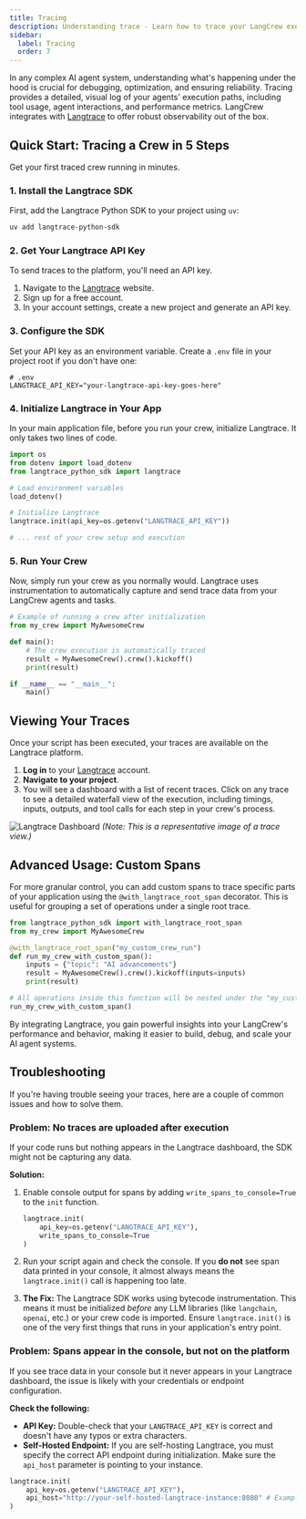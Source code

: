 ```yaml
---
title: Tracing
description: Understanding trace - Learn how to trace your LangCrew executions for better observability and debugging using Langtrace.
sidebar:
  label: Tracing
  order: 7
---
```


In any complex AI agent system, understanding what's happening under the hood is crucial for debugging, optimization, and ensuring reliability. Tracing provides a detailed, visual log of your agents' execution paths, including tool usage, agent interactions, and performance metrics. LangCrew integrates with [Langtrace](https://langtrace.ai/) to offer robust observability out of the box.

## Quick Start: Tracing a Crew in 5 Steps

Get your first traced crew running in minutes.

### 1. Install the Langtrace SDK

First, add the Langtrace Python SDK to your project using `uv`:

```bash
uv add langtrace-python-sdk
```

### 2. Get Your Langtrace API Key

To send traces to the platform, you'll need an API key.

1.  Navigate to the [Langtrace](https://langtrace.ai/) website.
2.  Sign up for a free account.
3.  In your account settings, create a new project and generate an API key.

### 3. Configure the SDK

Set your API key as an environment variable. Create a `.env` file in your project root if you don't have one:

```env
# .env
LANGTRACE_API_KEY="your-langtrace-api-key-goes-here"
```

### 4. Initialize Langtrace in Your App

In your main application file, before you run your crew, initialize Langtrace. It only takes two lines of code.

```python
import os
from dotenv import load_dotenv
from langtrace_python_sdk import langtrace

# Load environment variables
load_dotenv()

# Initialize Langtrace
langtrace.init(api_key=os.getenv("LANGTRACE_API_KEY"))

# ... rest of your crew setup and execution
```

### 5. Run Your Crew

Now, simply run your crew as you normally would. Langtrace uses instrumentation to automatically capture and send trace data from your LangCrew agents and tasks.

```python
# Example of running a crew after initialization
from my_crew import MyAwesomeCrew

def main():
    # The crew execution is automatically traced
    result = MyAwesomeCrew().crew().kickoff()
    print(result)

if __name__ == "__main__":
    main()
```

## Viewing Your Traces

Once your script has been executed, your traces are available on the Langtrace platform.

1.  **Log in** to your [Langtrace](https://langtrace.ai/) account.
2.  **Navigate to your project**.
3.  You will see a dashboard with a list of recent traces. Click on any trace to see a detailed waterfall view of the execution, including timings, inputs, outputs, and tool calls for each step in your crew's process.

![Langtrace Dashboard](/images/langtrace-dashboard.png)
*(Note: This is a representative image of a trace view.)*

## Advanced Usage: Custom Spans

For more granular control, you can add custom spans to trace specific parts of your application using the `@with_langtrace_root_span` decorator. This is useful for grouping a set of operations under a single root trace.

```python
from langtrace_python_sdk import with_langtrace_root_span
from my_crew import MyAwesomeCrew

@with_langtrace_root_span("my_custom_crew_run")
def run_my_crew_with_custom_span():
    inputs = {"topic": "AI advancements"}
    result = MyAwesomeCrew().crew().kickoff(inputs=inputs)
    print(result)

# All operations inside this function will be nested under the "my_custom_crew_run" span
run_my_crew_with_custom_span()
```

By integrating Langtrace, you gain powerful insights into your LangCrew's performance and behavior, making it easier to build, debug, and scale your AI agent systems.

## Troubleshooting

If you're having trouble seeing your traces, here are a couple of common issues and how to solve them.

### Problem: No traces are uploaded after execution

If your code runs but nothing appears in the Langtrace dashboard, the SDK might not be capturing any data.

**Solution:**
1.  Enable console output for spans by adding `write_spans_to_console=True` to the `init` function.

    ```python
    langtrace.init(
        api_key=os.getenv("LANGTRACE_API_KEY"),
        write_spans_to_console=True
    )
    ```

2.  Run your script again and check the console. If you **do not** see span data printed in your console, it almost always means the `langtrace.init()` call is happening too late.

3.  **The Fix:** The Langtrace SDK works using bytecode instrumentation. This means it must be initialized *before* any LLM libraries (like `langchain`, `openai`, etc.) or your crew code is imported. Ensure `langtrace.init()` is one of the very first things that runs in your application's entry point.

### Problem: Spans appear in the console, but not on the platform

If you see trace data in your console but it never appears in your Langtrace dashboard, the issue is likely with your credentials or endpoint configuration.

**Check the following:**
*   **API Key:** Double-check that your `LANGTRACE_API_KEY` is correct and doesn't have any typos or extra characters.
*   **Self-Hosted Endpoint:** If you are self-hosting Langtrace, you must specify the correct API endpoint during initialization. Make sure the `api_host` parameter is pointing to your instance.
  ```python
  langtrace.init(
      api_key=os.getenv("LANGTRACE_API_KEY"),
      api_host="http://your-self-hosted-langtrace-instance:8080" # Example
  )
  ```
